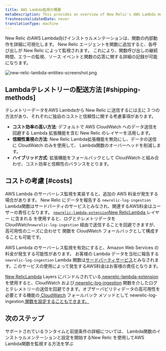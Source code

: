 ```yaml
---
title: AWS Lambda監視の概要
metaDescription: This provides an overview of New Relic's AWS Lambda monitoring and details how to link your accounts.
freshnessValidatedDate: never
translationType: machine
---
```


New Relic のAWS Lambda向けインストゥルメンテーションは、関数の内部動作を詳細に可視化します。 New Relic エージェントを関数に追加すると、各呼び出しが New Relic によって監視されます。 これにより、関数呼び出しの継続時間、エラーの監視、ソース イベントと関数の応答に関する詳細の記録が可能になります。

<img title="new-relic-lambda-entities-screenshot.png" alt="new-relic-lambda-entities-screenshot.png" src="/images/lambda_overview.webp" />

## Lambdaテレメトリーの配送方法 [#shipping-methods]

テレメトリーデータをAWS Lambdaから New Relic に送信するには主に 3 つの方法があり、それぞれに独自のコストと信頼性に関する考慮事項があります。

* **コスト効率の高い方法**: デフォルトで AWS CloudWatch へのデータ送信を回避する Lambda 拡張機能を含む New Relic のレイヤーを活用します。
* **信頼性重視の方法**: New Relic Lambda拡張機能を無効にし、データの送信に CloudWatch のみを使用して、 Lambda関数のオーバーヘッドを削減します。
* **ハイブリッド方式**: 拡張機能をフォールバックとして CloudWatch と組み合わせ、コスト効率と信頼性のバランスをとります。

## コストの考慮 [#costs]

AWS Lambda のサーバーレス監視を実装すると、追加の AWS 料金が発生する場合があります。 New Relic にデータを報告する `newrelic-log-ingestion` Lambda関数はサードパーティのサービスとみなされ、関連するAWS料金はユーザーの責任となります。 [`newrelic-lambda-extension`](https://github.com/newrelic/newrelic-lambda-extension)[New RelicLambda ](https://github.com/newrelic/newrelic-lambda-layers)レイヤー に含まれる を使用すると、ログとテレメトリデータを CloudWatch`newrelic-log-ingestion` 経由で送信することを回避できますが、高可用性のニーズに合わせて 関数を CloudWatch フォールバックとして構成することも可能です。

AWS Lambda のサーバーレス監視を有効にすると、Amazon Web Services の料金が発生する可能性があります。 お客様の Lambda データを当社に報告する `newrelic-log-ingestion` Lambda 関数は[サードパーティサービス](/docs/licenses/license-information/acceptable-use-policy/acceptable-use-policy)とみなされます。このサービスの使用によって発生するAWS料金はお客様の責任となります。

[New RelicLambda](https://github.com/newrelic/newrelic-lambda-layers) Layers にバンドルされている[ newrelic-lambda-extension](https://github.com/newrelic/newrelic-lambda-extension) を使用すると、CloudWatch および[ newrelic-log-ingestion](https://github.com/newrelic/aws-log-ingestion) 関数を介したログとテレメトリーの送信を回避できます。オブザーバビリティデータの高可用性を必要とする機能の[ CloudWatch](/docs/serverless-function-monitoring/aws-lambda-monitoring/instrument-lambda-function/cloud-watch-fallback/) フォールバック メソッドとして newrelic-log-ingestion[ 関数を設定することもできます。](https://github.com/newrelic/aws-log-ingestion)

## 次のステップ

<DocTiles>
  <DocTile title="Compatibility and requirement" path="/docs/serverless-function-monitoring/aws-lambda-monitoring/instrument-lambda-function/compatibility-requirement-lambda-monitoring">サポートされているランタイムと前提条件の詳細については、</DocTile> <DocTile title="Install and configure Lambda monitoring" path="/docs/serverless-function-monitoring/aws-lambda-monitoring/instrument-lambda-function/configure-serverless-aws-monitoring">Lambda関数のインストゥルメンテーションと設定を開始する</DocTile><DocTile title="Data and UI" path="/docs/serverless-function-monitoring/aws-lambda-monitoring/ui-data/understand-lambda-monitoring-ui/">New Relic を使用してAWS Lambda関数を監視する方法を学ぶ</DocTile>
</DocTiles>